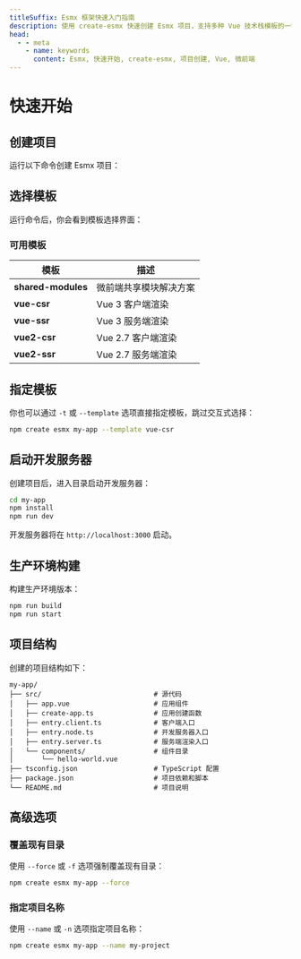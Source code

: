 ```yaml
---
titleSuffix: Esmx 框架快速入门指南
description: 使用 create-esmx 快速创建 Esmx 项目，支持多种 Vue 技术栈模板的一键初始化。
head:
  - - meta
    - name: keywords
      content: Esmx, 快速开始, create-esmx, 项目创建, Vue, 微前端
---
```



# 快速开始

## 创建项目

运行以下命令创建 Esmx 项目：

<PackageManagerTabs command="create esmx my-app" />

## 选择模板

运行命令后，你会看到模板选择界面：

### 可用模板

| 模板 | 描述 |
|------|------|
| **shared-modules** | 微前端共享模块解决方案 |
| **vue-csr** | Vue 3 客户端渲染 |
| **vue-ssr** | Vue 3 服务端渲染 |
| **vue2-csr** | Vue 2.7 客户端渲染 |
| **vue2-ssr** | Vue 2.7 服务端渲染 |

## 指定模板

你也可以通过 `-t` 或 `--template` 选项直接指定模板，跳过交互式选择：

```bash
npm create esmx my-app --template vue-csr
```

## 启动开发服务器

创建项目后，进入目录启动开发服务器：

```bash
cd my-app
npm install
npm run dev
```

开发服务器将在 `http://localhost:3000` 启动。

## 生产环境构建

构建生产环境版本：

```bash
npm run build
npm run start
```

## 项目结构

创建的项目结构如下：

```text
my-app/
├── src/                            # 源代码
│   ├── app.vue                     # 应用组件
│   ├── create-app.ts               # 应用创建函数
│   ├── entry.client.ts             # 客户端入口
│   ├── entry.node.ts               # 开发服务器入口
│   ├── entry.server.ts             # 服务端渲染入口
│   └── components/                 # 组件目录
│       └── hello-world.vue
├── tsconfig.json                   # TypeScript 配置
├── package.json                    # 项目依赖和脚本
└── README.md                       # 项目说明
```

## 高级选项

### 覆盖现有目录

使用 `--force` 或 `-f` 选项强制覆盖现有目录：

```bash
npm create esmx my-app --force
```

### 指定项目名称

使用 `--name` 或 `-n` 选项指定项目名称：

```bash
npm create esmx my-app --name my-project
```

